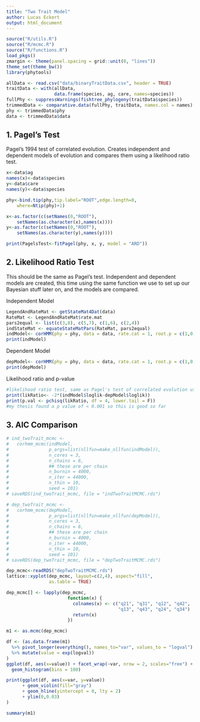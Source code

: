 ```yaml
---
title: "Two Trait Model"
author: Lucas Eckert
output: html_document
---
```

```r
source("R/utils.R")
source("R/mcmc.R")
source("R/functions.R")
load_pkgs()
zmargin <- theme(panel.spacing = grid::unit(0, "lines"))
theme_set(theme_bw())
library(phytools)
```

```r
allData <- read.csv("data/binaryTraitData.csv", header = TRUE)
traitData <- with(allData,
                  data.frame(species, ag, care, names=species))
fullPhy <- suppressWarnings(fishtree_phylogeny(traitData$species))
trimmedData <- comparative.data(fullPhy, traitData, names.col = names)
phy <- trimmedData$phy
data <- trimmedData$data
```

## 1. Pagel's Test

Pagel's 1994 test of correlated evolution. Creates independent and dependent models of evolution and compares them using a likelihood ratio test.
```r
x<-data$ag
names(x)<-data$species
y<-data$care
names(y)<-data$species

phy<-bind.tip(phy,tip.label="ROOT",edge.length=0,
    where=Ntip(phy)+1)

x<-as.factor(c(setNames(0,"ROOT"),
    setNames(as.character(x),names(x))))
y<-as.factor(c(setNames(0,"ROOT"),
    setNames(as.character(y),names(y))))

print(PagelsTest<-fitPagel(phy, x, y, model = "ARD"))
```

## 2. Likelihood Ratio Test

This should be the same as Pagel's test. Independent and dependent models are created, this time using the same function we use to set up our Bayesian stuff later on, and the models are compared.

Independent Model
```r
LegendAndRateMat <- getStateMat4Dat(data)
RateMat <- LegendAndRateMat$rate.mat
pars2equal <- list(c(3,8), c(5,7), c(1,6), c(2,4))
indStateMat <- equateStateMatPars(RateMat, pars2equal)
indModel<- corHMM(phy = phy, data = data, rate.cat = 1, root.p = c(1,0,0,0), rate.mat = indStateMat)
print(indModel)
```

Dependent Model
```r
depModel<- corHMM(phy = phy, data = data, rate.cat = 1, root.p = c(1,0,0,0))
print(depModel)
```

Likelihood ratio and p-value
```r
#likelihood ratio test, same as Pagel's test of correlated evolution used in my thesis
print(likRatio<- -2*(indModel$loglik-depModel$loglik))
print(p.val <- pchisq(likRatio, df = 4, lower.tail = F))
#my thesis found a p value of < 0.001 so this is good so far
```
## 3. AIC Comparison


```r
# ind_twoTrait_mcmc <- 
#   corhmm_mcmc(indModel,
#               p_args=list(nllfun=make_nllfun(indModel)),
#               n_cores = 3,
#               n_chains = 6,
#               ## these are per chain
#               n_burnin = 4000,
#               n_iter = 44000,
#               n_thin = 10,
#               seed = 101)
# saveRDS(ind_twoTrait_mcmc, file = "indTwoTraitMCMC.rds")
```

```r
# dep_twoTrait_mcmc <- 
#   corhmm_mcmc(depModel,
#               p_args=list(nllfun=make_nllfun(depModel)),
#               n_cores = 3,
#               n_chains = 6,
#               ## these are per chain
#               n_burnin = 4000,
#               n_iter = 44000,
#               n_thin = 10,
#               seed = 101)
# saveRDS(dep_twoTrait_mcmc, file = "depTwoTraitMCMC.rds")
```

```r
dep_mcmc<-readRDS("depTwoTraitMCMC.rds")
lattice::xyplot(dep_mcmc, layout=c(2,4), aspect="fill",
                as.table = TRUE)
```

```r
dep_mcmc[] <- lapply(dep_mcmc,
                       function(x) { 
                         colnames(x) <- c("q21", "q31", "q12", "q42",
                                          "q13", "q43", "q24", "q34")
                         return(x)
                       })

m1 <- as.mcmc(dep_mcmc)

df <- (as.data.frame(m1)
  %>% pivot_longer(everything(), names_to="var", values_to = "logval")
  %>% mutate(value = exp(logval))
)
ggplot(df, aes(x=value)) + facet_wrap(~var, nrow = 2, scales="free") +
  geom_histogram(bins = 100)

print(ggplot(df, aes(x=var, y=value))
      + geom_violin(fill="gray")
      + geom_hline(yintercept = 0, lty = 2)
      + ylim(0,0.03)
)

summary(m1)
```
